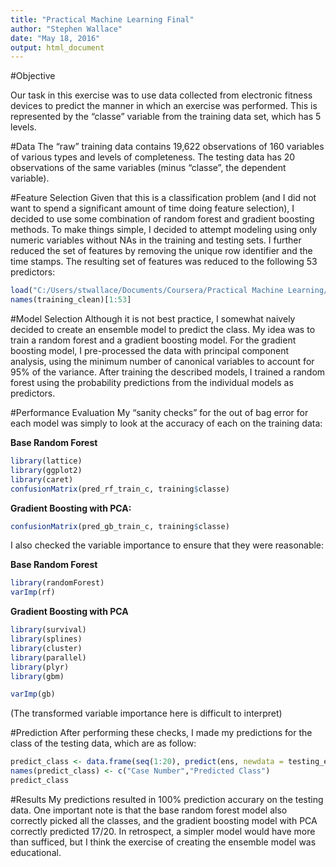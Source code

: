 ```yaml
---
title: "Practical Machine Learning Final"
author: "Stephen Wallace"
date: "May 18, 2016"
output: html_document
---
```


#Objective

Our task in this exercise was to use data collected from electronic fitness devices to predict the manner in which an exercise was performed. This is represented by the "classe" variable from the training data set, which has 5 levels.

#Data
The "raw" training data contains 19,622 observations of 160 variables of various types and levels of completeness. The testing data has 20 observations of the same variables (minus "classe", the dependent variable).

#Feature Selection
Given that this is a classification problem (and I did not want to spend a significant amount of time doing feature selection), I decided to use some combination of random forest and gradient boosting methods. To make things simple, I decided to attempt modeling using only numeric variables without NAs in the training and testing sets. I further reduced the set of features by removing the unique row identifier and the time stamps. The resulting set of features was reduced to the following 53 predictors:
```r
load("C:/Users/stwallace/Documents/Coursera/Practical Machine Learning/Practical Machine Learning Workspace.rdata")
names(training_clean)[1:53]
```

#Model Selection
Although it is not best practice, I somewhat naively decided to create an ensemble model to predict the class. My idea was to train a random forest and a gradient boosting model. For the gradient boosting model, I pre-processed the data with principal component analysis, using the minimum number of canonical variables to account for 95% of the variance. After training the described models, I trained a random forest using the probability predictions from the individual models as predictors.

#Performance Evaluation
My "sanity checks" for the out of bag error for each model was simply to look at the accuracy of each on the training data:


**Base Random Forest**
```r
library(lattice)
library(ggplot2)
library(caret)
confusionMatrix(pred_rf_train_c, training$classe)
```


**Gradient Boosting with PCA:**
```r
confusionMatrix(pred_gb_train_c, training$classe)
```


I also checked the variable importance to ensure that they were reasonable:

**Base Random Forest**
```r
library(randomForest)
varImp(rf)
```

**Gradient Boosting with PCA**
```r
library(survival)
library(splines)
library(cluster)
library(parallel)
library(plyr)
library(gbm)

varImp(gb)
```
(The transformed variable importance here is difficult to interpret)

#Prediction
After performing these checks, I made my predictions for the class of the testing data, which are as follow:
```r
predict_class <- data.frame(seq(1:20), predict(ens, newdata = testing_ens, type = "raw"))
names(predict_class) <- c("Case Number","Predicted Class")
predict_class
```

#Results
My predictions resulted in 100% prediction accurary on the testing data. One important note is that the base random forest model also correctly picked all the classes, and the gradient boosting model with PCA correctly predicted 17/20. In retrospect, a simpler model would have more than sufficed, but I think the exercise of creating the ensemble model was educational.